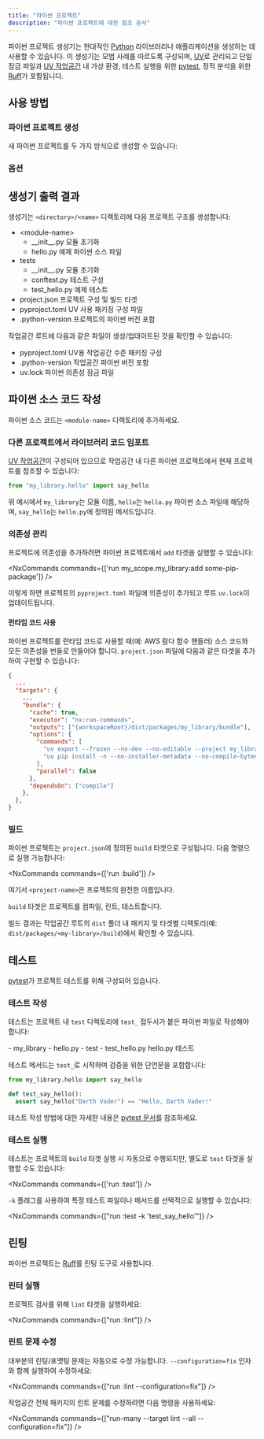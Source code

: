 ```yaml
---
title: "파이썬 프로젝트"
description: "파이썬 프로젝트에 대한 참조 문서"
---
```





파이썬 프로젝트 생성기는 현대적인 [Python](https://www.python.org/) 라이브러리나 애플리케이션을 생성하는 데 사용할 수 있습니다. 이 생성기는 모범 사례를 따르도록 구성되며, [UV](https://docs.astral.sh/uv/)로 관리되고 단일 잠금 파일과 [UV 작업공간](https://docs.astral.sh/uv/concepts/projects/workspaces/) 내 가상 환경, 테스트 실행을 위한 [pytest](https://docs.pytest.org/en/stable/), 정적 분석을 위한 [Ruff](https://docs.astral.sh/ruff/)가 포함됩니다.

## 사용 방법

### 파이썬 프로젝트 생성

새 파이썬 프로젝트를 두 가지 방식으로 생성할 수 있습니다:

<RunGenerator generator="py#project" />

### 옵션

<GeneratorParameters schema={schema} />

## 생성기 출력 결과

생성기는 `<directory>/<name>` 디렉토리에 다음 프로젝트 구조를 생성합니다:

<FileTree>

  - \<module-name>
    - \_\_init\_\_.py 모듈 초기화
    - hello.py 예제 파이썬 소스 파일
  - tests
    - \_\_init\_\_.py 모듈 초기화
    - conftest.py 테스트 구성
    - test_hello.py 예제 테스트
  - project.json 프로젝트 구성 및 빌드 타겟
  - pyproject.toml UV 사용 패키징 구성 파일
  - .python-version 프로젝트의 파이썬 버전 포함

</FileTree>

작업공간 루트에 다음과 같은 파일이 생성/업데이트된 것을 확인할 수 있습니다:

<FileTree>

  - pyproject.toml UV용 작업공간 수준 패키징 구성
  - .python-version 작업공간 파이썬 버전 포함
  - uv.lock 파이썬 의존성 잠금 파일

</FileTree>

## 파이썬 소스 코드 작성

파이썬 소스 코드는 `<module-name>` 디렉토리에 추가하세요.

### 다른 프로젝트에서 라이브러리 코드 임포트

[UV 작업공간](https://docs.astral.sh/uv/concepts/projects/workspaces/)이 구성되어 있으므로 작업공간 내 다른 파이썬 프로젝트에서 현재 프로젝트를 참조할 수 있습니다:

```python title="packages/my_other_project/my_other_project/main.py"
from "my_library.hello" import say_hello
```

위 예시에서 `my_library`는 모듈 이름, `hello`는 `hello.py` 파이썬 소스 파일에 해당하며, `say_hello`는 `hello.py`에 정의된 메서드입니다.

### 의존성 관리

프로젝트에 의존성을 추가하려면 파이썬 프로젝트에서 `add` 타겟을 실행할 수 있습니다:

<NxCommands commands={['run my_scope.my_library:add some-pip-package']} />

이렇게 하면 프로젝트의 `pyproject.toml` 파일에 의존성이 추가되고 루트 `uv.lock`이 업데이트됩니다.

#### 런타임 코드 사용

파이썬 프로젝트를 런타임 코드로 사용할 때(예: AWS 람다 함수 핸들러) 소스 코드와 모든 의존성을 번들로 만들어야 합니다. `project.json` 파일에 다음과 같은 타겟을 추가하여 구현할 수 있습니다:

```json title="project.json"
{
  ...
  "targets": {
    ...
    "bundle": {
      "cache": true,
      "executor": "nx:run-commands",
      "outputs": ["{workspaceRoot}/dist/packages/my_library/bundle"],
      "options": {
        "commands": [
          "uv export --frozen --no-dev --no-editable --project my_library -o dist/packages/my_library/bundle/requirements.txt",
          "uv pip install -n --no-installer-metadata --no-compile-bytecode --python-platform x86_64-manylinux2014 --python `uv python pin` --target dist/packages/my_library/bundle -r dist/packages/my_library/bundle/requirements.txt"
        ],
        "parallel": false
      },
      "dependsOn": ["compile"]
    },
  },
}
```

### 빌드

파이썬 프로젝트는 `project.json`에 정의된 `build` 타겟으로 구성됩니다. 다음 명령으로 실행 가능합니다:

<NxCommands commands={['run <project-name>:build']} />

여기서 `<project-name>`은 프로젝트의 완전한 이름입니다.

`build` 타겟은 프로젝트를 컴파일, 린트, 테스트합니다.

빌드 결과는 작업공간 루트의 `dist` 폴더 내 패키지 및 타겟별 디렉토리(예: `dist/packages/<my-library>/build`)에서 확인할 수 있습니다.

## 테스트

[pytest](https://docs.pytest.org/en/stable/)가 프로젝트 테스트를 위해 구성되어 있습니다.

### 테스트 작성

테스트는 프로젝트 내 `test` 디렉토리에 `test_` 접두사가 붙은 파이썬 파일로 작성해야 합니다:

<FileTree>
  - my_library
    - hello.py
  - test
    - test_hello.py hello.py 테스트
</FileTree>

테스트 메서드는 `test_`로 시작하며 검증을 위한 단언문을 포함합니다:

```python title="test/test_hello.py"
from my_library.hello import say_hello

def test_say_hello():
  assert say_hello("Darth Vader") == "Hello, Darth Vader!"
```

테스트 작성 방법에 대한 자세한 내용은 [pytest 문서](https://docs.pytest.org/en/stable/how-to/assert.html#)를 참조하세요.

### 테스트 실행

테스트는 프로젝트의 `build` 타겟 실행 시 자동으로 수행되지만, 별도로 `test` 타겟을 실행할 수도 있습니다:

<NxCommands commands={['run <project-name>:test']} />

`-k` 플래그를 사용하여 특정 테스트 파일이나 메서드를 선택적으로 실행할 수 있습니다:

<NxCommands commands={["run <project-name>:test -k 'test_say_hello'"]} />

## 린팅

파이썬 프로젝트는 [Ruff](https://docs.astral.sh/ruff/)를 린팅 도구로 사용합니다.

### 린터 실행

프로젝트 검사를 위해 `lint` 타겟을 실행하세요:

<NxCommands commands={["run <project-name>:lint"]} />

### 린트 문제 수정

대부분의 린팅/포맷팅 문제는 자동으로 수정 가능합니다. `--configuration=fix` 인자와 함께 실행하여 수정하세요:

<NxCommands commands={["run <project-name>:lint --configuration=fix"]} />

작업공간 전체 패키지의 린트 문제를 수정하려면 다음 명령을 사용하세요:

<NxCommands commands={["run-many --target lint --all --configuration=fix"]} />
